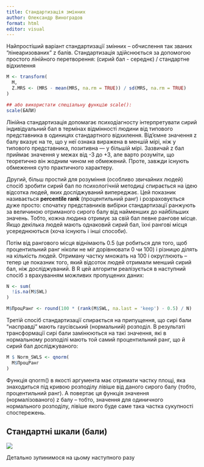```yaml
---
title: Стандартизація змінних
author: Олександр Виноградов
format: html
editor: visual
---
```


Найпростіший варіант стандартизації змінних – обчислення так званих "лінеаризованих" z балів. Стандартизація здійснюється за допомогою простого лінійного перетворення: (сирий бал - середнє) / стандартне відхилення

```r
M <- transform(
  M,
  Z.MRS <- (MRS - mean(MRS, na.rm = TRUE)) / sd(MRS, na.rm = TRUE)
)

## або використати спеціальну функцію scale():
scale(БАЛИ)
```

Лінійна стандартизація допомагає психодіагносту інтерпретувати сирий індивідуальний бал в термінах відмінності людини від типового представника в одиницях стандартного відхилення. Від'ємне значення z балу вказує на те, що у неї ознака виражена в меншій мірі, ніж у типового представника, позитивна — у більшій мірі. Зазвичай z бал приймає значення у межах від -3 до +3, але варто розуміти, що теоретично він жодним чином не обмежений. Проте, завжди існують обмеження суто практичного характеру.

Другий, більш простий для розуміння (особливо звичайних людей) спосіб зробити сирий бал по психологічній методиці спирається на ідею відсотка людей, яких досліджуваний випереджає. Цей показник називається **percentile rank** (процентильний ранг) і розраховується дуже просто: спочатку представників вибірки стандартизації ранжують за величиною отриманого сирого балу від найменших до найбільших значень. Тобто, кожна людина отримує за свій бал певне рангове місце. Якщо декілька людей мають однаковий сирий бал, їхні рангові місця усереднюються (хоча існують і інші способи).

Потім від рангового місця віднімають 0.5 (це робиться для того, щоб процентильний ранг ніколи не міг дорівнювати 0 чи 100) і різницю ділять на кількість людей. Отриману частку множать на 100 і округлюють – тепер це показник того, який відсоток людей отримали менший сирий бал, ніж досліджуваний. В R цей алгоритм реалізується в наступний спосіб з врахуванням можливих пропущених даних:

```r
N <- sum(
  !is.na(M$SWL)
)

M$ПроцРанг <- round(100 * (rank(M$SWL, na.last = 'keep') - 0.5) / N)
```

Третій спосіб стандартизації спирається на припущення, що сирі бали "насправді" мають гаусівський (нормальний) розподіл. В результаті трансформації сирі бали замінюються на такі значення, які в нормальному розподілі мають той самий процентильний ранг, що й сирий бал досліджуваного:

```r
M $ Norm_SWLS <- qnorm(
  M$ПроцРанг
)
```

Функція qnorm() в якості аргумента має отримати частку площі, яка знаходиться під кривою розподілу лівіше від даного сирого балу (тобто, процентильний ранг). А повертає ця функція значення (нормалізованого) z балу – тобто, значення для одиничного нормального розподілу, лівіше якого буде саме така частка сукупності спостережень.

## Стандартні шкали (бали)

![](standscales.webp)

Детально зупинимося на цьому наступного разу
